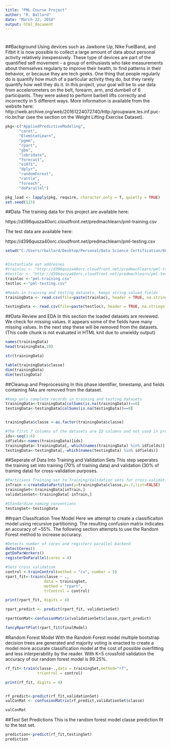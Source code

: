 ```yaml
---
title: "PML Course Project"
author: "R. Ballard"
date: "March 22, 2018"
output: html_document
---
```

#

##Background
Using devices such as Jawbone Up, Nike FuelBand, and Fitbit it is now possible to collect a large amount of data about personal activity relatively inexpensively. These type of devices are part of the quantified self movement - a group of enthusiasts who take measurements about themselves regularly to improve their health, to find patterns in their behavior, or because they are tech geeks. One thing that people regularly do is quantify how much of a particular activity they do, but they rarely quantify how well they do it. In this project, your goal will be to use data from accelerometers on the belt, forearm, arm, and dumbell of 6 participants. They were asked to perform barbell lifts correctly and incorrectly in 5 different ways. More information is available from the website here: http://web.archive.org/web/20161224072740/http:/groupware.les.inf.puc-rio.br/har (see the section on the Weight Lifting Exercise Dataset).

```r

pkg<-c("AppliedPredictiveModeling",
      "caret",
      "ElemStatLearn",
      "pgmm",
      "rpart",
      "gbm",
      "lubridate",
      "forecast",
      "e1071",
      "dplyr",
      "randomForest",
      "rattle",
      "foreach",
      "doParallel")

pkg_load <- lapply(pkg, require, character.only = T, quietly = TRUE)
set.seed(123)
```

##Data
The training data for this project are available here:

https://d396qusza40orc.cloudfront.net/predmachlearn/pml-training.csv

The test data are available here:

https://d396qusza40orc.cloudfront.net/predmachlearn/pml-testing.csv



```r
setwd("C:/Users/rballard/Desktop/Personal/Data Science Certification/08 pml/courseproj_jan18")


#Instantiate set addresses
#trainloc <- "http://d396qusza40orc.cloudfront.net/predmachlearn/pml-training.csv"
#testloc <- "http://d396qusza40orc.cloudfront.net/predmachlearn/pml-testing.csv"
trainloc <-"pml-training.csv"
testloc <-"pml-testing.csv"

#Reads in training and testing datasets, keeps string valued fields
trainingData <- read.csv(file=paste(trainloc), header = TRUE, na.strings = c("NA", ""), stringsAsFactors=FALSE, row.names="X")

testingData <- read.csv(file=paste(testloc), header = TRUE, na.strings = c("NA", ""), stringsAsFactors=FALSE, row.names="X")
```

##Data Review and EDA
In this section the loaded datasets are reviewed. We check for missing values. It appears some of the fields have many missing values. In the next step these will be removed from the datasets. (This code chunk is not evaluated in HTML knit due to unwieldy output)

```r
names(trainingData)
head(trainingData,10)

str(trainingData)

table(trainingData$classe)
dim(trainingData)
dim(testingData)
```
##Cleanup and Preprocessing
In this phase identifier, timestamp, and fields containing NAs are removed from the dataset.
```r

#Keep only complete records in training and testing datasets
trainingData<-trainingData[colSums(is.na(trainingData))==0]
testingData<-testingData[colSums(is.na(testingData))==0]


trainingData$classe <-as.factor(trainingData$classe)

#The first 7 columns of the datasets are ID columns and not used in predicting classe, so are removed
ids<-seq(1:6)
idfields<-names(trainingData)[ids]
trainingData<-trainingData[,-which(names(trainingData) %in% idfields)]
testingData<-testingData[,-which(names(testingData) %in% idfields)]

```

##Seperate of Data Into Training and Validation Sets
This step seperates the training set into training (70% of training data) and validation (30% of training data) for cross-validation purposes.
```r

#Partitions Training set to Training/Validation sets for cross-validation
inTrain <-createDataPartition(y=trainingData$classe,p=.7,list=FALSE)
trainingSet<-trainingData[inTrain,]
validationSet<-trainingData[-inTrain,]

#Standardize naming conventions
testingSet<-testingData
```

##rpart Classifcation Tree Model
Here we attempt to create a classificaiton model using recursive partitioning. The resulting confusion matrix indicates an accuracy of ~55%. The following section attempts to use the Random Forest method to increase accuracy.
```r

#Detects number of cores and registers parallel backend
detectCores()
getDoParWorkers()
registerDoParallel(cores = 4)

#Sets cross validation
control <-trainControl(method = "cv", number = 5)
rpart_fit<-train(classe ~ .,
                 data = trainingSet,
                 method = "rpart",
                 trControl = control)

print(rpart_fit, digits = 4)

rpart_predict <- predict(rpart_fit, validationSet)

rpartConMat<-confusionMatrix(validationSet$classe,rpart_predict)


```
```r
fancyRpartPlot(rpart_fit$finalModel)
```

#Random Forest Model
With the Random Forest model multiple bootstrap decision trees are generated and majority voting is enacted to create a model more accurate classification model at the cost of possible overfitting and less interperability by the reader. With K=5 crossfold validation the accuracy of our random forest model is 99.25%. 
```r

rf_fit<-train(classe~.,data = trainingSet,method="rf",
              trControl = control)

print(rf_fit, digits = 4)


rf_predict<-predict(rf_fit,validationSet)
valConMat <- confusionMatrix(rf_predict,validationSet$classe)

valConMat
```


##Test Set Predictions
This is the random forest model classe prediction fit to the test set.
```r

prediction<-predict(rf_fit,testingSet)
prediction
```